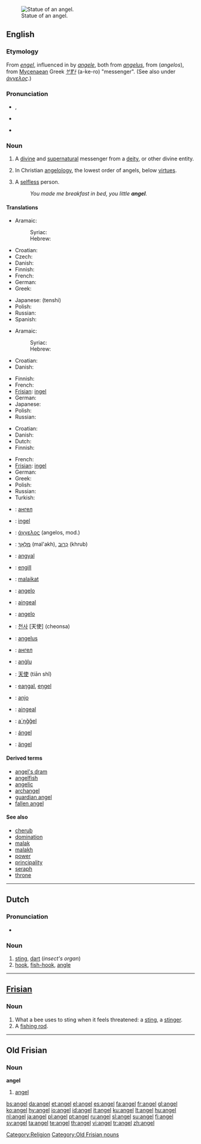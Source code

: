 {{see|Angel|ángel}}
[[Image:Statue at Metairie Cemetery.jpg|thumb|right|Statue of an angel.]]
==English==

===Etymology===
From {{OE.}} ''[[engel]]'', influenced in {{ME.}} by {{OF.}} ''[[angele]]'', both from {{LL.}} ''[[angelus]]'', from {{AGr.}} ''{{polytonic|[[ἄγγελος]]}}'' (''angelos''), from [[Mycenaean]] Greek ''[[𐀀𐀐𐀫]]'' (a-ke-ro)  "messenger". (See also under ''[[άγγελος#Etymology|άγγελος]]''.)

===Pronunciation===
* {{enPR|ānʹjəl}}, {{IPA|/ˈeɪn.dʒəl/}}
* {{audio|en-uk-angel.ogg|Audio (UK)}}
* {{audio|en-us-angel.ogg|Audio (US)}}
*: {{rhymes|eɪndʒəl}}

===Noun===
{{en-noun}}

# A [[divine]] and [[supernatural]] messenger from a [[deity]], or other divine entity.
# {{context|biblical tradition}} In Christian [[angelology]], the lowest order of angels, below [[virtue]]s.
# A [[selfless]] person.
#: ''You made me breakfast in bed, you little '''angel'''.''

====Translations====
{{trans-top|messenger from a deity}}
* Aramaic:
*: Syriac: {{tø|arc|ܡܠܐܟܐ|m||tr=mal'akhā, mal'akho|sc=Syrc}}
*: Hebrew: {{t-|he|מלאכא|m||tr=mal'akhā, mal'akho|sc=Hebr}}
* Croatian: {{t-|hr|anđeo|m}}
* Czech: {{t-|cs|anděl|m}}
* Danish: {{t+|da|engel|c}}
* Finnish: {{t+|fi|enkeli}}
* French: {{t+|fr|ange|m}}
* German: {{t+|de|Engel|m}}
* Greek: {{t+|el|άγγελος|m|tr=ángelos|sc=Grek}}
{{trans-mid}}
* Japanese: {{t+|ja|天使|sc=Jpan}} (tenshi)
* Polish: {{t|pl|anioł}} {{m}}
* Russian: {{t+|ru|ангел|m||tr=áng'el|sc=Cyrl}}
* Spanish: {{t+|es|ángel|m}}
{{trans-bottom}}

{{trans-top|in Christian angelology, the lowest order of angels}}
* Aramaic:
*: Syriac: {{tø|arc|ܡܠܐܟܐ|m||tr=mal'akhā, mal'akho|sc=Syrc}}
*: Hebrew: {{t-|he|מלאכא|m||tr=mal'akhā, mal'akho|sc=Hebr}}
* Croatian: {{t-|hr|anđeo|m}}
* Danish: {{t+|da|engel|c}}
{{trans-mid}}
* Finnish: {{t+|fi|enkeli}}
* French: {{t+|fr|ange|m}}
* [[Frisian]]: [[ingel]]
* German: {{t+|de|Engel|m}}
* Japanese: {{t+|ja|天使||tr=tenshi|sc=Jpan}}
* Polish: {{t|pl|anioł}} {{m}}
* Russian: {{t+|ru|ангел|m|tr=áng'el|sc=Cyrl}}
{{trans-bottom}}

{{trans-top|selfless person}}
* Croatian: {{t-|hr|anđeo|m}}
* Danish: {{t+|da|engel|c}}
* Dutch: {{t+|nl|engel|m}}
* Finnish: {{t+|fi|enkeli}}
{{trans-mid}}
* French: {{t+|fr|ange|m}}
* [[Frisian]]: [[ingel]]
* German: {{t+|de|Engel|m}}
* Greek: {{t+|el|άγγελος|m|tr=ángelos|sc=Grek}}
* Polish: {{t|pl|anioł}} {{m}}
* Russian: {{t+|ru|ангел|m||áng'el|sc=Cyrl}}
* Turkish: {{t-|tr|melek}}
{{trans-bottom}}

{{checktrans-top}}
* {{ttbc|Bulgarian}}: [[ангел]] {{m}}
* {{ttbc|Estonian}}: [[ingel]]
* {{ttbc|Greek, Ancient}}: [[άγγελος]] {{m}} (angelos, mod.)
* {{ttbc|Hebrew}}: [[מלאך|מַלְאָךְ]] {{m}} (mal'akh), [[כרוב|כְּרוּב]] {{m}} (khrub)
* {{ttbc|Hungarian}}: [[angyal]]
* {{ttbc|Icelandic}}: [[engill]] {{m}}
* {{ttbc|Indonesian}}: [[malaikat]]
* {{ttbc|Interlingua}}: [[angelo]]
* {{ttbc|Irish}}: [[aingeal]]
* {{ttbc|Italian}}: [[angelo]] {{m}}
* {{ttbc|Korean}}: [[천사]] [天使] (cheonsa)
{{trans-mid}}
* {{ttbc|Latin}}: [[angelus]] {{m}}
* {{ttbc|Macedonian}}: [[ангел]] {{m}}
* {{ttbc|Maltese}}: [[anġlu]] {{m}}
* {{ttbc|Mandarin Chinese}}: [[天使]] (tiān shǐ)
* {{ttbc|Northern Sami}}: [[eaŋgal]], [[eŋgel]]
* {{ttbc|Portuguese}}: [[anjo]] {{m}}
* {{ttbc|Scottish Gaelic}}: [[aingeal]] {{m}}
* {{ttbc|Skolt Sami}}: [[a´ŋǧǧel]]
* {{ttbc|Spanish}}: [[ángel]] {{m}}
* {{ttbc|Swedish}}: [[ängel]] {{c}}
{{trans-bottom}}

====Derived terms====
* [[angel's dram]]
* [[angelfish]]
* [[angelic]]
* [[archangel]]
* [[guardian angel]]
* [[fallen angel]]

====See also====
* [[cherub]]
* [[domination]]
* [[malak]]
* [[malakh]]
* [[power]]
* [[principality]]
* [[seraph]]
* [[throne]]

[[Category:Religion]]

----

==Dutch==

===Pronunciation===
* {{IPA|/ˈaŋəl/}}

===Noun===
{{nl-noun|g=m|angels|angeltje}}

# [[sting]], [[dart]] (''insect's organ'')
# [[hook]], [[fish-hook]], [[angle]]

----

==[[Frisian]]==

===Noun===
{{infl|fy|noun}}

# What a bee uses to sting when it feels threatened: a [[sting]], a [[stinger]].
# A [[fishing rod]].

----
==Old Frisian==

===Noun===
'''angel'''

# [[#English|angel]]

[[Category:Old Frisian nouns]]
[[bs:angel]]
[[da:angel]]
[[et:angel]]
[[el:angel]]
[[es:angel]]
[[fa:angel]]
[[fr:angel]]
[[gl:angel]]
[[ko:angel]]
[[hy:angel]]
[[io:angel]]
[[id:angel]]
[[it:angel]]
[[ku:angel]]
[[lt:angel]]
[[hu:angel]]
[[nl:angel]]
[[ja:angel]]
[[pl:angel]]
[[pt:angel]]
[[ru:angel]]
[[sl:angel]]
[[su:angel]]
[[fi:angel]]
[[sv:angel]]
[[ta:angel]]
[[te:angel]]
[[th:angel]]
[[vi:angel]]
[[tr:angel]]
[[zh:angel]]
